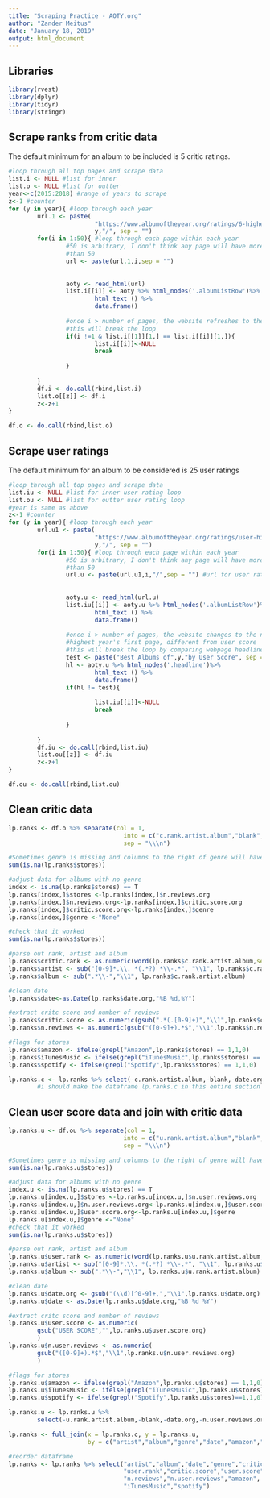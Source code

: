 ```yaml
---
title: "Scraping Practice - AOTY.org"
author: "Zander Meitus"
date: "January 18, 2019"
output: html_document
---
```

## Libraries
```r
library(rvest)
library(dplyr)
library(tidyr)
library(stringr)
```

## Scrape ranks from critic data 
The default minimum for an album to be included is 5 critic ratings.
```r

#loop through all top pages and scrape data
list.i <- NULL #list for inner
list.o <- NULL #list for outter
year<-c(2015:2018) #range of years to scrape
z<-1 #counter
for (y in year){ #loop through each year
        url.1 <- paste(
                        "https://www.albumoftheyear.org/ratings/6-highest-rated/",
                        y,"/", sep = "")
        for(i in 1:50){ #loop through each page within each year
                #50 is arbitrary, I don't think any page will have more 
                #than 50
                url <- paste(url.1,i,sep = "")
                
                
                aoty <- read_html(url)
                list.i[[i]] <- aoty %>% html_nodes('.albumListRow')%>% 
                        html_text () %>%
                        data.frame()
                
                #once i > number of pages, the website refreshes to the first page
                #this will break the loop
                if(i !=1 & list.i[[1]][1,] == list.i[[i]][1,]){
                        list.i[[i]]<-NULL 
                        break
        
                }
                
        }
        df.i <- do.call(rbind,list.i)
        list.o[[z]] <- df.i
        z<-z+1
}

df.o <- do.call(rbind,list.o)
```

## Scrape user ratings
The default minimum for an album to be considered is 25 user ratings
```r
#loop through all top pages and scrape data
list.iu <- NULL #list for inner user rating loop
list.ou <- NULL #list for outter user rating loop
#year is same as above
z<-1 #counter
for (y in year){ #loop through each year
        url.u1 <- paste(
                        "https://www.albumoftheyear.org/ratings/user-highest-rated/",
                        y,"/", sep = "") 
        for(i in 1:50){ #loop through each page within each year
                #50 is arbitrary, I don't think any page will have more 
                #than 50
                url.u <- paste(url.u1,i,"/",sep = "") #url for user ratings
                
                
                aoty.u <- read_html(url.u)
                list.iu[[i]] <- aoty.u %>% html_nodes('.albumListRow')%>% 
                        html_text () %>%
                        data.frame()
                
                #once i > number of pages, the website changes to the next 
                #highest year's first page, different from user score
                #this will break the loop by comparing webpage headlines
                test <- paste("Best Albums of",y,"by User Score", sep = " ")
                hl <- aoty.u %>% html_nodes('.headline')%>% 
                        html_text () %>%
                        data.frame()
                if(hl != test){
                        
                        list.iu[[i]]<-NULL 
                        break
        
                }
                
        }
        df.iu <- do.call(rbind,list.iu)
        list.ou[[z]] <- df.iu
        z<-z+1
}

df.ou <- do.call(rbind,list.ou)
```
        
## Clean critic data
```r


lp.ranks <- df.o %>% separate(col = 1, 
                                into = c("c.rank.artist.album","blank","date.org","genre","critic.score.org","n.reviews.org","stores"),
                                sep = "\\\n")

#Sometimes genre is missing and columns to the right of genre will have data from wrong variable
sum(is.na(lp.ranks$stores))

#adjust data for albums with no genre
index <- is.na(lp.ranks$stores) == T
lp.ranks[index,]$stores <-lp.ranks[index,]$n.reviews.org
lp.ranks[index,]$n.reviews.org<-lp.ranks[index,]$critic.score.org
lp.ranks[index,]$critic.score.org<-lp.ranks[index,]$genre
lp.ranks[index,]$genre <-"None"

#check that it worked
sum(is.na(lp.ranks$stores))

#parse out rank, artist and album
lp.ranks$critic.rank <- as.numeric(word(lp.ranks$c.rank.artist.album,sep = "\\."))
lp.ranks$artist <- sub("[0-9]*.\\. *(.*?) *\\-.*", "\\1", lp.ranks$c.rank.artist.album)
lp.ranks$album <- sub(".*\\-","\\1", lp.ranks$c.rank.artist.album)

#clean date
lp.ranks$date<-as.Date(lp.ranks$date.org,"%B %d,%Y")

#extract critc score and number of reviews
lp.ranks$critic.score <- as.numeric(gsub(".*(.[0-9]+)","\\1",lp.ranks$critic.score.org))
lp.ranks$n.reviews <- as.numeric(gsub("([0-9]+).*$","\\1",lp.ranks$n.reviews.org))

#flags for stores
lp.ranks$amazon <- ifelse(grepl("Amazon",lp.ranks$stores) == 1,1,0)
lp.ranks$iTunesMusic <- ifelse(grepl("iTunesMusic",lp.ranks$stores) == 1,1,0)
lp.ranks$spotify <- ifelse(grepl("Spotify",lp.ranks$stores) == 1,1,0)

lp.ranks.c <- lp.ranks %>% select(-c.rank.artist.album,-blank,-date.org,-n.reviews.org,-critic.score.org,-stores)
        #i should make the dataframe lp.ranks.c in this entire section
```

## Clean user score data and join with critic data

```r

lp.ranks.u <- df.ou %>% separate(col = 1, 
                                into = c("u.rank.artist.album","blank","date.org","genre","user.score.org","n.user.reviews.org","stores"),
                                sep = "\\\n")

#Sometimes genre is missing and columns to the right of genre will have data from wrong variable
sum(is.na(lp.ranks.u$stores))

#adjust data for albums with no genre
index.u <- is.na(lp.ranks.u$stores) == T
lp.ranks.u[index.u,]$stores <-lp.ranks.u[index.u,]$n.user.reviews.org
lp.ranks.u[index.u,]$n.user.reviews.org<-lp.ranks.u[index.u,]$user.score.org
lp.ranks.u[index.u,]$user.score.org<-lp.ranks.u[index.u,]$genre
lp.ranks.u[index.u,]$genre <-"None"
#check that it worked
sum(is.na(lp.ranks.u$stores))

#parse out rank, artist and album
lp.ranks.u$user.rank <- as.numeric(word(lp.ranks.u$u.rank.artist.album,sep = "\\."))
lp.ranks.u$artist <- sub("[0-9]*.\\. *(.*?) *\\-.*", "\\1", lp.ranks.u$u.rank.artist.album)
lp.ranks.u$album <- sub(".*\\-","\\1", lp.ranks.u$u.rank.artist.album)

#clean date
lp.ranks.u$date.org <- gsub("(\\d)[^0-9]+,","\\1",lp.ranks.u$date.org)
lp.ranks.u$date <- as.Date(lp.ranks.u$date.org,"%B %d %Y")

#extract critc score and number of reviews
lp.ranks.u$user.score <- as.numeric(
        gsub("USER SCORE","",lp.ranks.u$user.score.org)
        )
lp.ranks.u$n.user.reviews <- as.numeric(
        gsub("([0-9]+).*$","\\1",lp.ranks.u$n.user.reviews.org)
        )

#flags for stores
lp.ranks.u$amazon <- ifelse(grepl("Amazon",lp.ranks.u$stores) == 1,1,0)
lp.ranks.u$iTunesMusic <- ifelse(grepl("iTunesMusic",lp.ranks.u$stores) == 1,1,0)
lp.ranks.u$spotify <- ifelse(grepl("Spotify",lp.ranks.u$stores)==1,1,0) 

lp.ranks.u <- lp.ranks.u %>% 
        select(-u.rank.artist.album,-blank,-date.org,-n.user.reviews.org,-user.score.org,-stores)

lp.ranks <- full_join(x = lp.ranks.c, y = lp.ranks.u, 
                      by = c("artist","album","genre","date","amazon","iTunesMusic","spotify"))

#reorder dataframe
lp.ranks <- lp.ranks %>% select("artist","album","date","genre","critic.rank",
                                "user.rank","critic.score","user.score",
                                "n.reviews","n.user.reviews","amazon",
                                "iTunesMusic","spotify")
```